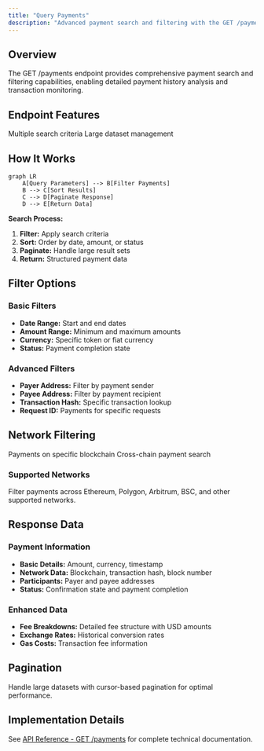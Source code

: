 ```yaml
---
title: "Query Payments"
description: "Advanced payment search and filtering with the GET /payments endpoint"
---
```


## Overview

The GET /payments endpoint provides comprehensive payment search and filtering capabilities, enabling detailed payment history analysis and transaction monitoring.

## Endpoint Features

<CardGroup cols={2}>
  <Card title="Advanced Filtering" icon="filter">
    Multiple search criteria
  </Card>
  
  <Card title="Pagination" icon="list">
    Large dataset management
  </Card>
</CardGroup>

## How It Works

```mermaid
graph LR
    A[Query Parameters] --> B[Filter Payments]
    B --> C[Sort Results]
    C --> D[Paginate Response]
    D --> E[Return Data]
```

**Search Process:**
1. **Filter:** Apply search criteria
2. **Sort:** Order by date, amount, or status
3. **Paginate:** Handle large result sets
4. **Return:** Structured payment data

## Filter Options

### Basic Filters
- **Date Range:** Start and end dates
- **Amount Range:** Minimum and maximum amounts
- **Currency:** Specific token or fiat currency
- **Status:** Payment completion state

### Advanced Filters
- **Payer Address:** Filter by payment sender
- **Payee Address:** Filter by payment recipient
- **Transaction Hash:** Specific transaction lookup
- **Request ID:** Payments for specific requests

## Network Filtering

<CardGroup cols={2}>
  <Card title="Single Network" icon="link">
    Payments on specific blockchain
  </Card>
  
  <Card title="Multi-Network" icon="network-wired">
    Cross-chain payment search
  </Card>
</CardGroup>

### Supported Networks
Filter payments across Ethereum, Polygon, Arbitrum, BSC, and other supported networks.

## Response Data

### Payment Information
- **Basic Details:** Amount, currency, timestamp
- **Network Data:** Blockchain, transaction hash, block number
- **Participants:** Payer and payee addresses
- **Status:** Confirmation state and payment completion

### Enhanced Data
- **Fee Breakdowns:** Detailed fee structure with USD amounts
- **Exchange Rates:** Historical conversion rates
- **Gas Costs:** Transaction fee information

## Pagination

Handle large datasets with cursor-based pagination for optimal performance.

## Implementation Details

See [API Reference - GET /payments](/api-reference/endpoints/get-payments) for complete technical documentation.
